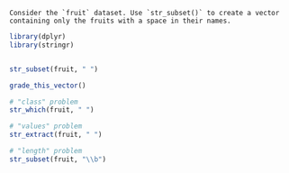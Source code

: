 ```block
Consider the `fruit` dataset. Use `str_subset()` to create a vector containing only the fruits with a space in their names.
```

```r
library(dplyr)
library(stringr)
```

```r

```

```r
str_subset(fruit, " ")
```

```r
grade_this_vector()
```

```r
# "class" problem
str_which(fruit, " ")
```

```r
# "values" problem
str_extract(fruit, " ")
```

```r
# "length" problem
str_subset(fruit, "\\b")
```
